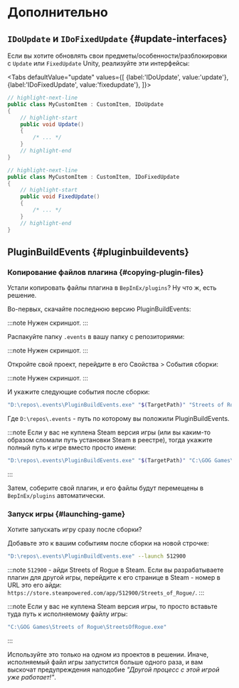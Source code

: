# Дополнительно


## `IDoUpdate` и `IDoFixedUpdate` {#update-interfaces}

Если вы хотите обновлять свои предметы/особенности/разблокировки с `Update` или `FixedUpdate` Unity, реализуйте эти интерфейсы:

<Tabs
    defaultValue="update"
    values={[
        {label:'IDoUpdate', value:'update'},
        {label:'IDoFixedUpdate', value:'fixedupdate'},
    ]}>
<TabItem value="update">

```csharp
// highlight-next-line
public class MyCustomItem : CustomItem, IDoUpdate
{
    // highlight-start
    public void Update()
    {
        /* ... */
    }
    // highlight-end
}
```

</TabItem>
<TabItem value="fixedupdate">

```csharp
// highlight-next-line
public class MyCustomItem : CustomItem, IDoFixedUpdate
{
    // highlight-start
    public void FixedUpdate()
    {
        /* ... */
    }
    // highlight-end
}
```

</TabItem>
</Tabs>

## PluginBuildEvents {#pluginbuildevents}

### Копирование файлов плагина {#copying-plugin-files}

Устали копировать файлы плагина в `BepInEx/plugins`? Ну что ж, есть решение.

Во-первых, скачайте последнюю версию PluginBuildEvents:

:::note
Нужен скриншот.
:::

Распакуйте папку `.events` в вашу папку с репозиториями:

:::note
Нужен скриншот.
:::

Откройте свой проект, перейдите в его Свойства > События сборки:

:::note
Нужен скриншот.
:::

И укажите следующие события после сборки:

```bash
"D:\repos\.events\PluginBuildEvents.exe" "$(TargetPath)" "Streets of Rogue"
```

Где `D:\repos\.events` - путь по которому вы положили PluginBuildEvents.

:::note
Если у вас не куплена Steam версия игры (или вы каким-то образом сломали путь установки Steam в реестре), тогда укажите полный путь к игре вместо просто имени:

```bash
"D:\repos\.events\PluginBuildEvents.exe" "$(TargetPath)" "C:\GOG Games\Streets of Rogue"
```
:::

Затем, соберите свой плагин, и его файлы будут перемещены в `BepInEx/plugins` автоматически.

### Запуск игры {#launching-game}

Хотите запускать игру сразу после сборки?

Добавьте это к вашим событиям после сборки на новой строчке:

```bash
"D:\repos\.events\PluginBuildEvents.exe" --launch 512900
```

:::note
`512900` - айди Streets of Rogue в Steam. Если вы разрабатываете плагин для другой игры, перейдите к его странице в Steam - номер в URL это его айди: `https://store.steampowered.com/app/512900/Streets_of_Rogue/`.
:::

:::note
Если у вас не куплена Steam версия игры, то просто вставьте туда путь к исполняемому файлу игры:

```bash
"C:\GOG Games\Streets of Rogue\StreetsOfRogue.exe"
```
:::

Используйте это только на одном из проектов в решении. Иначе, исполняемый файл игры запустится больше одного раза, и вам выскочат предупреждения наподобие *"Другой процесс с этой игрой уже работает!"*.
